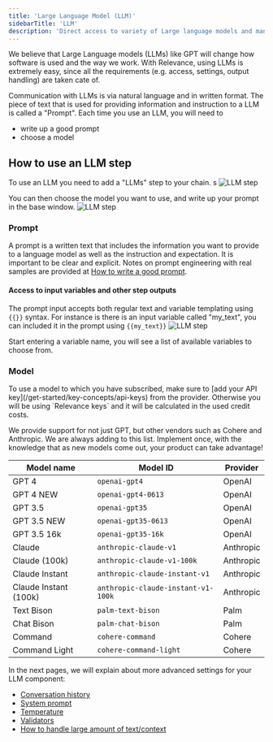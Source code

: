 ```yaml
---
title: 'Large Language Model (LLM)'
sidebarTitle: 'LLM'
description: 'Direct access to variety of Large language models and many supporting functionalities'
---
```


We believe that Large Language models (LLMs) like GPT will change how software is used and the way we work. 
With Relevance, using LLMs is extremely easy, since all the requirements (e.g. access, settings, output handling)
are taken cate of.

Communication with LLMs is via natural language and in written format. The piece of text that is used for 
providing information and instruction to a LLM is called a "Prompt".
Each time you use an LLM, you will need to 
* write up a good prompt
* choose a model

## How to use an LLM step
To use an LLM you need to add a "LLMs" step to your chain. s
![LLM step](/images/tools/components/tool-step/llm-get-started.png)

You can then choose the model you want to use, and write up your prompt in the base window.
![LLM step](/images/tools/components/tool-step/llm-base.png)

### Prompt 
A prompt is a written text that includes the information you want to provide to a language model
as well as the instruction and expectation.
It is important to be clear and explicit. Notes on prompt engineering with real samples are provided
at [How to write a good prompt](/custom-tools/tool-steps/llms/prompt).

#### Access to input variables and other step outputs
The prompt input accepts both regular text and variable templating using `{{}}` syntax.
For instance is there is an input variable called "my_text", you can included it in the prompt using `{{my_text}}`
![LLM step](/images/tools/components/tool-step/llm-variable-access.png)

<Tip>
Start entering a variable name, you will see a list of available variables to choose from.
</Tip>

### Model
<Info>
    To use a model to which you have subscribed, make sure to [add your API key](/get-started/key-concepts/api-keys) from the provider.
    Otherwise you will be using `Relevance keys` and it will be calculated in the used credit costs.
</Info>

We provide support for not just GPT, but other vendors such as Cohere and Anthropic. We are always adding to this list. 
Implement once, with the knowledge that as new models come out, your product can take advantage!

| Model name     | Model ID                      | Provider  |
| -------------- | ----------------------------- | --------- |
| GPT 4          | `openai-gpt4`                 | OpenAI    |
| GPT 4 NEW      | `openai-gpt4-0613`            | OpenAI    |
| GPT 3.5        | `openai-gpt35`                | OpenAI    |
| GPT 3.5 NEW    | `openai-gpt35-0613`           | OpenAI    |
| GPT 3.5 16k    | `openai-gpt35-16k `           | OpenAI    |
| Claude         | `anthropic-claude-v1`         | Anthropic |
| Claude (100k)  | `anthropic-claude-v1-100k`    | Anthropic |
| Claude Instant | `anthropic-claude-instant-v1` | Anthropic |
| Claude Instant (100k) | `anthropic-claude-instant-v1-100k` | Anthropic |
| Text Bison     | `palm-text-bison`             | Palm      |
| Chat Bison     | `palm-chat-bison`             | Palm      |
| Command        | `cohere-command`              | Cohere    |
| Command Light  | `cohere-command-light`        | Cohere    |

In the next pages, we will explain about more advanced settings for your LLM component:
* [Conversation history](/custom-tools/tool-steps/llms/llm-advance-setting#conversation-history)
* [System prompt](/custom-tools/tool-steps/llms/llm-advance-setting#system-prompt)
* [Temperature](/custom-tools/tool-steps/llms/llm-advance-setting#temperature)
* [Validators](/custom-tools/tool-steps/llms/llm-advance-setting#validators)
* [How to handle large amount of text/context](/custom-tools/tool-steps/llms/how-to-handle-too-much-text)